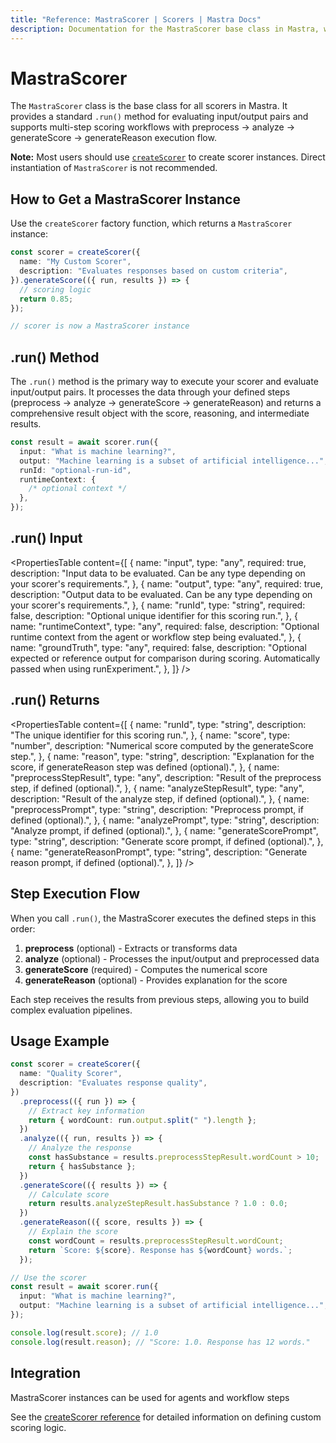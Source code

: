 ```yaml
---
title: "Reference: MastraScorer | Scorers | Mastra Docs"
description: Documentation for the MastraScorer base class in Mastra, which provides the foundation for all custom and built-in scorers.
---
```


# MastraScorer

The `MastraScorer` class is the base class for all scorers in Mastra. It provides a standard `.run()` method for evaluating input/output pairs and supports multi-step scoring workflows with preprocess → analyze → generateScore → generateReason execution flow.

**Note:** Most users should use [`createScorer`](./create-scorer) to create scorer instances. Direct instantiation of `MastraScorer` is not recommended.

## How to Get a MastraScorer Instance

Use the `createScorer` factory function, which returns a `MastraScorer` instance:

```typescript
const scorer = createScorer({
  name: "My Custom Scorer",
  description: "Evaluates responses based on custom criteria",
}).generateScore(({ run, results }) => {
  // scoring logic
  return 0.85;
});

// scorer is now a MastraScorer instance
```

## .run() Method

The `.run()` method is the primary way to execute your scorer and evaluate input/output pairs. It processes the data through your defined steps (preprocess → analyze → generateScore → generateReason) and returns a comprehensive result object with the score, reasoning, and intermediate results.

```typescript
const result = await scorer.run({
  input: "What is machine learning?",
  output: "Machine learning is a subset of artificial intelligence...",
  runId: "optional-run-id",
  runtimeContext: {
    /* optional context */
  },
});
```

## .run() Input

<PropertiesTable
  content={[
    {
      name: "input",
      type: "any",
      required: true,
      description:
        "Input data to be evaluated. Can be any type depending on your scorer's requirements.",
    },
    {
      name: "output",
      type: "any",
      required: true,
      description:
        "Output data to be evaluated. Can be any type depending on your scorer's requirements.",
    },
    {
      name: "runId",
      type: "string",
      required: false,
      description: "Optional unique identifier for this scoring run.",
    },
    {
      name: "runtimeContext",
      type: "any",
      required: false,
      description:
        "Optional runtime context from the agent or workflow step being evaluated.",
    },
    {
      name: "groundTruth",
      type: "any",
      required: false,
      description:
        "Optional expected or reference output for comparison during scoring. Automatically passed when using runExperiment.",
    },
  ]}
/>

## .run() Returns

<PropertiesTable
  content={[
    {
      name: "runId",
      type: "string",
      description: "The unique identifier for this scoring run.",
    },
    {
      name: "score",
      type: "number",
      description: "Numerical score computed by the generateScore step.",
    },
    {
      name: "reason",
      type: "string",
      description:
        "Explanation for the score, if generateReason step was defined (optional).",
    },
    {
      name: "preprocessStepResult",
      type: "any",
      description: "Result of the preprocess step, if defined (optional).",
    },
    {
      name: "analyzeStepResult",
      type: "any",
      description: "Result of the analyze step, if defined (optional).",
    },
    {
      name: "preprocessPrompt",
      type: "string",
      description: "Preprocess prompt, if defined (optional).",
    },
    {
      name: "analyzePrompt",
      type: "string",
      description: "Analyze prompt, if defined (optional).",
    },
    {
      name: "generateScorePrompt",
      type: "string",
      description: "Generate score prompt, if defined (optional).",
    },
    {
      name: "generateReasonPrompt",
      type: "string",
      description: "Generate reason prompt, if defined (optional).",
    },
  ]}
/>

## Step Execution Flow

When you call `.run()`, the MastraScorer executes the defined steps in this order:

1. **preprocess** (optional) - Extracts or transforms data
2. **analyze** (optional) - Processes the input/output and preprocessed data
3. **generateScore** (required) - Computes the numerical score
4. **generateReason** (optional) - Provides explanation for the score

Each step receives the results from previous steps, allowing you to build complex evaluation pipelines.

## Usage Example

```typescript
const scorer = createScorer({
  name: "Quality Scorer",
  description: "Evaluates response quality",
})
  .preprocess(({ run }) => {
    // Extract key information
    return { wordCount: run.output.split(" ").length };
  })
  .analyze(({ run, results }) => {
    // Analyze the response
    const hasSubstance = results.preprocessStepResult.wordCount > 10;
    return { hasSubstance };
  })
  .generateScore(({ results }) => {
    // Calculate score
    return results.analyzeStepResult.hasSubstance ? 1.0 : 0.0;
  })
  .generateReason(({ score, results }) => {
    // Explain the score
    const wordCount = results.preprocessStepResult.wordCount;
    return `Score: ${score}. Response has ${wordCount} words.`;
  });

// Use the scorer
const result = await scorer.run({
  input: "What is machine learning?",
  output: "Machine learning is a subset of artificial intelligence...",
});

console.log(result.score); // 1.0
console.log(result.reason); // "Score: 1.0. Response has 12 words."
```

## Integration

MastraScorer instances can be used for agents and workflow steps

See the [createScorer reference](./create-scorer) for detailed information on defining custom scoring logic.
